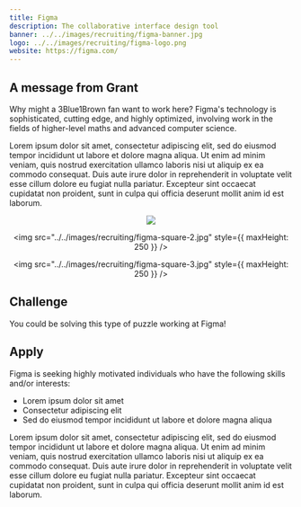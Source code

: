 ```yaml
---
title: Figma
description: The collaborative interface design tool
banner: ../../images/recruiting/figma-banner.jpg
logo: ../../images/recruiting/figma-logo.png
website: https://figma.com/
---
```

<Section>

## A message from Grant

Why might a 3Blue1Brown fan want to work here? Figma's technology is
sophisticated, cutting edge, and highly optimized, involving work in the fields
of higher-level maths and advanced computer science.

Lorem ipsum dolor sit amet, consectetur adipiscing elit, sed do eiusmod tempor
incididunt ut labore et dolore magna aliqua. Ut enim ad minim veniam, quis
nostrud exercitation ullamco laboris nisi ut aliquip ex ea commodo consequat.
Duis aute irure dolor in reprehenderit in voluptate velit esse cillum dolore eu
fugiat nulla pariatur. Excepteur sint occaecat cupidatat non proident, sunt in
culpa qui officia deserunt mollit anim id est laborum.

<Center style={{ gap: "40px" }}>
  <img src="../../images/recruiting/figma-square-1.jpg" style={{ maxHeight: 250 }} />

  <img src="../../images/recruiting/figma-square-2.jpg" style={{ maxHeight: 250 }} />

  <img src="../../images/recruiting/figma-square-3.jpg" style={{ maxHeight: 250 }} />
</Center>

</Section><Section>

## Challenge

You could be solving this type of puzzle working at Figma!

</Section><Section>

## Apply

<Float side="right" image="../../images/recruiting/figma-square-1.jpg" />

Figma is seeking highly motivated individuals who have the following skills and/or 
interests:

- Lorem ipsum dolor sit amet
- Consectetur adipiscing elit
- Sed do eiusmod tempor incididunt ut labore et dolore magna aliqua

Lorem ipsum dolor sit amet, consectetur adipiscing elit, sed do eiusmod tempor
incididunt ut labore et dolore magna aliqua. Ut enim ad minim veniam, quis
nostrud exercitation ullamco laboris nisi ut aliquip ex ea commodo consequat.
Duis aute irure dolor in reprehenderit in voluptate velit esse cillum dolore eu
fugiat nulla pariatur. Excepteur sint occaecat cupidatat non proident, sunt in
culpa qui officia deserunt mollit anim id est laborum.

<Clickable
  link="https://figma.com/careers/3blue1brown"
  text="Apply Now!"
  icon="fas fa-external-link-alt"
  design="rounded"
/>

</Section>
